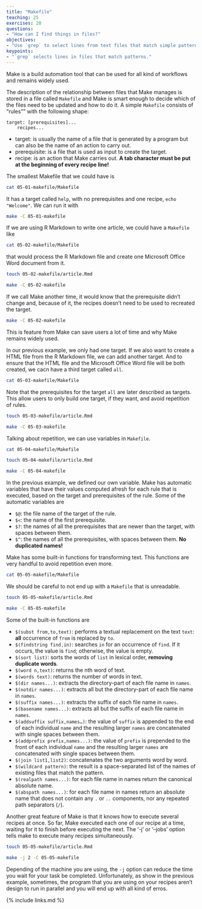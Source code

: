 ```yaml
---
title: "Makefile"
teaching: 25
exercises: 20
questions:
- "How can I find things in files?"
objectives:
- "Use `grep` to select lines from text files that match simple patterns."
keypoints:
- "`grep` selects lines in files that match patterns."
---
```


Make is a build automation tool
that can be used for all kind of workflows
and remains widely used.

The description of the relationship between files that Make manages is stored in a file called `Makefile`
and Make is smart enough to decide which of the files need to be updated and how to do it.
A simple `Makefile` consists of "rules"" with the following shape:

```
target: [prerequisites]...
	recipes...
```

- target: is usually the name of a file that is generated by a program but can also be the name of an action to carry out.
- prerequisite: is a file that is used as input to create the target.
- recipe: is an action that Make carries out. **A tab character must be put at the beginning of every recipe line!**

The smallest Makefile that we could have is

```bash
cat 05-01-makefile/Makefile
```

It has a target called `help`,
with no prerequisites
and one recipe, `echo "Welcome"`.
We can run it with

```bash
make -C 05-01-makefile
```

If we are using R Markdown to write one article,
we could have a `Makefile` like

```bash
cat 05-02-makefile/Makefile
```

that would process the R Markdown file and create one Microsoft Office Word document from it.

```bash
touch 05-02-makefile/article.Rmd
```

```bash
make -C 05-02-makefile
```

If we call Make another time,
it would know that the prerequisite didn't change
and, because of it,
the recipes doesn't need to be used to recreated the target.

```bash
make -C 05-02-makefile
```

This is feature from Make can save users a lot of time
and why Make remains widely used.

In our previous example,
we only had one target.
If we also want to create a HTML file from the R Markdown file,
we can add another target.
And to ensure that the HTML file and the Microsoft Office Word file will be both created,
we cacn have a third target called `all`.

```bash
cat 05-03-makefile/Makefile
```

Note that the prerequisites for the target `all` are later described as targets.
This allow users to only build one target, if they want,
and avoid repetition of rules.

```bash
touch 05-03-makefile/article.Rmd
```

```bash
make -C 05-03-makefile
```

Talking about repetition,
we can use variables in `Makefile`.

```bash
cat 05-04-makefile/Makefile
```

```bash
touch 05-04-makefile/article.Rmd
```

```bash
make -C 05-04-makefile
```

In the previous example,
we defined our own variable.
Make has automatic variables that have their values computed afresh for each rule that is executed, based on the target and prerequisites of the rule.
Some of the automatic variables are

- `$@`: the file name of the target of the rule.
- `$<`: the name of the first prerequisite.
- `$?`: the names of all the prerequisites that are newer than the target, with spaces between them.
- `$^`: the names of all the prerequisites, with spaces between them. **No duplicated names!**

Make has some built-in functions for transforming text.
This functions are very handful to avoid repetition even more.

```bash
cat 05-05-makefile/Makefile
```

We should be careful to not end up with a `Makefile` that is unreadable.

```bash
touch 05-05-makefile/article.Rmd
```

```bash
make -C 05-05-makefile
```

Some of the built-in functions are

- `$(subst from,to,text)`: performs a textual replacement on the text `text`: **all** occurrence of `from` is replaced by `to`.
- `$(findstring find,in)`: searches `in` for an occurrence of `find`. If it occurs, the value is `find`; otherwise, the value is empty.
- `$(sort list)`: sorts the words of `list` in lexical order, **removing duplicate words**.
- `$(word n,text)`: returns the nth word of text.
- `$(words text)`: returns the number of words in text.
- `$(dir names...)`: extracts the directory-part of each file name in `names`.
- `$(notdir names...)`: extracts all but the directory-part of each file name in `names`.
- `$(suffix names...)`: extracts the suffix of each file name in `names`.
- `$(basename names...)`: extracts all but the suffix of each file name in `names`.
- `$(addsuffix suffix,names…)`: the value of `suffix` is appended to the end of each individual `name` and the resulting larger `names` are concatenated with single spaces between them.
- `$(addprefix prefix,names...)`: the value of `prefix` is prepended to the front of each individual `name` and the resulting larger `names` are concatenated with single spaces between them.
- `$(join list1,list2)`: concatenates the two arguments word by word.
- `$(wildcard pattern)`: the result is a space-separated list of the names of existing files that match the pattern.
- `$(realpath names...)`: for each file name in names return the canonical absolute name.
- `$(abspath names...)`: for each file name in names return an absolute name that does not contain any `.` or `..` components, nor any repeated path separators (`/`).

Another great feature of Make is that it knows how to execute several recipes at once.
So far,
Make executed each one of our recipe at a time, waiting for it to finish before executing the next.
The ‘-j’ or ‘--jobs’ option tells make to execute many recipes simultaneously.

```bash
touch 05-05-makefile/article.Rmd
```

```bash
make -j 2 -C 05-05-makefile
```

Depending of the machine you are using,
the `-j` option can reduce the time you wait for your task be completed.
Unfortunately, as show in the previous example, sometimes,
the program that you are using on your recipes aren't design to run in parallel
and you will end up with all kind of erros.

{% include links.md %}